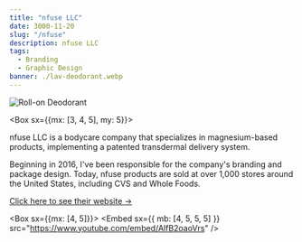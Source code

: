 ```yaml
---
title: "nfuse LLC"
date: 3000-11-20
slug: "/nfuse"
description: nfuse LLC
tags:
  - Branding
  - Graphic Design
banner: ./lav-deodorant.webp
---
```


<StaticImage src="./lav-deodorant.jpg" alt="A dinosaur" />

![Roll-on Deodorant](./lav-deodorant.jpg)


<Box sx={{mx: [3, 4, 5], my: 5}}> 
  <p>nfuse LLC is a bodycare company that specializes in magnesium-based products, implementing a patented transdermal delivery system.</p>

  <p>Beginning in 2016, I've been responsible for the company's branding and package design. Today, nfuse products are sold at over 1,000 stores around the United States, including CVS and Whole Foods.</p>
  <p><a target="_blank" rel="noopener noreferrer" href="https://www.nfusemagnesium.com"
  >Click here to see their website &#8594;</a></p>
</Box>

<Box sx={{mx: [4, 5]}}>
  <Embed sx={{ mb: [4, 5, 5, 5] }} src="https://www.youtube.com/embed/AlfB2oaoVrs" />
</Box>

<!--[&#x2190; Back to projects page](/projects)-->
